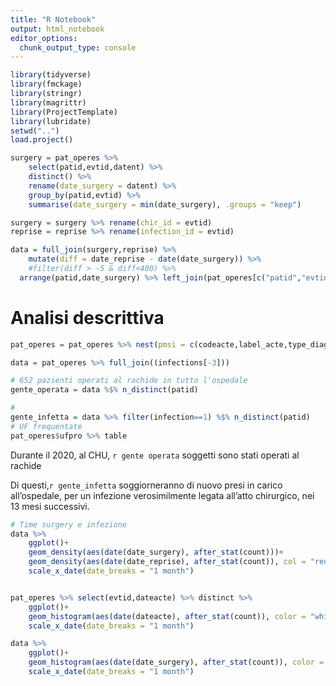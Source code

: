 ```yaml
---
title: "R Notebook"
output: html_notebook
editor_options: 
  chunk_output_type: console
---
```


```r
library(tidyverse)
library(fmckage)
library(stringr)
library(magrittr)
library(ProjectTemplate)
library(lubridate)
setwd("..")
load.project()

```

```r
surgery = pat_operes %>% 
    select(patid,evtid,datent) %>% 
    distinct() %>% 
    rename(date_surgery = datent) %>% 
    group_by(patid,evtid) %>% 
    summarise(date_surgery = min(date_surgery), .groups = "keep")

surgery = surgery %>% rename(chir_id = evtid)
reprise = reprise %>% rename(infection_id = evtid)

data = full_join(surgery,reprise) %>%
    mutate(diff = date_reprise - date(date_surgery)) %>%
    #filter(diff > -5 & diff<400) %>% 
  arrange(patid,date_surgery) %>% left_join(pat_operes[c("patid","evtid","implant","infection")], by = c("patid", "chir_id" = "evtid")) %>% distinct
```

# Analisi descrittiva
```r
pat_operes = pat_operes %>% nest(pmsi = c(codeacte,label_acte,type_diag,code,label_code, ufpro)) %>% select(-datsort)

data = pat_operes %>% full_join((infections[-3]))

# 652 pazienti operati al rachide in tutto l'ospedale
gente_operata = data %$% n_distinct(patid)

#
gente_infetta = data %>% filter(infection==1) %$% n_distinct(patid)
# UF frequentate
pat_operes$ufpro %>% table
```

Durante il 2020, al CHU, `r gente operata` soggetti sono stati operati al rachide

Di questi,`r gente_infetta` soggiorneranno di nuovo presi in carico all'ospedale, per un infezione verosimilmente legata all'atto chirurgico, nei 13 mesi successivi.

```r
# Time surgery e infezione
data %>% 
    ggplot()+
    geom_density(aes(date(date_surgery), after_stat(count)))+
    geom_density(aes(date(date_reprise), after_stat(count)), col = "red")+
    scale_x_date(date_breaks = "1 month")


pat_operes %>% select(evtid,dateacte) %>% distinct %>% 
    ggplot()+
    geom_histogram(aes(date(dateacte), after_stat(count)), color = "white", binwidth = 7)+ 
    scale_x_date(date_breaks = "1 month")

data %>% 
    ggplot()+
    geom_histogram(aes(date(date_surgery), after_stat(count)), color = "white", binwidth = 7)+ 
    scale_x_date(date_breaks = "1 month")

```

